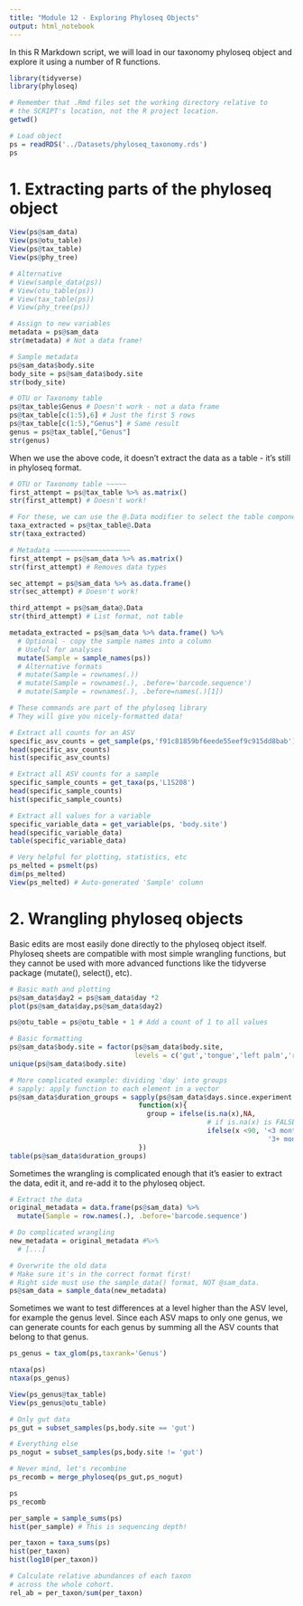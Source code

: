 ```yaml
---
title: "Module 12 - Exploring Phyloseq Objects"
output: html_notebook
---
```


In this R Markdown script, we will load in our taxonomy phyloseq object and explore it using a number of R functions.

```r
library(tidyverse)
library(phyloseq)

# Remember that .Rmd files set the working directory relative to
# the SCRIPT's location, not the R project location.
getwd()

# Load object
ps = readRDS('../Datasets/phyloseq_taxonomy.rds')
ps
```

# 1. Extracting parts of the phyloseq object

```r
View(ps@sam_data)
View(ps@otu_table)
View(ps@tax_table)
View(ps@phy_tree)

# Alternative
# View(sample_data(ps))
# View(otu_table(ps))
# View(tax_table(ps))
# View(phy_tree(ps))

# Assign to new variables
metadata = ps@sam_data
str(metadata) # Not a data frame!
```

```r
# Sample metadata
ps@sam_data$body.site
body_site = ps@sam_data$body.site
str(body_site)

# OTU or Taxonomy table
ps@tax_table$Genus # Doesn't work - not a data frame
ps@tax_table[c(1:5),6] # Just the first 5 rows
ps@tax_table[c(1:5),"Genus"] # Same result
genus = ps@tax_table[,"Genus"]
str(genus)
```

When we use the above code, it doesn't extract the data as a table - it's still in phyloseq format.

```r
# OTU or Taxonomy table ~~~~~
first_attempt = ps@tax_table %>% as.matrix()
str(first_attempt) # Doesn't work!

# For these, we can use the @.Data modifier to select the table component of the object.
taxa_extracted = ps@tax_table@.Data
str(taxa_extracted)

# Metadata ~~~~~~~~~~~~~~~~~~~
first_attempt = ps@sam_data %>% as.matrix()
str(first_attempt) # Removes data types

sec_attempt = ps@sam_data %>% as.data.frame()
str(sec_attempt) # Doesn't work!

third_attempt = ps@sam_data@.Data
str(third_attempt) # List format, not table

metadata_extracted = ps@sam_data %>% data.frame() %>% 
  # Optional - copy the sample names into a column
  # Useful for analyses
  mutate(Sample = sample_names(ps))
  # Alternative formats
  # mutate(Sample = rownames(.))
  # mutate(Sample = rownames(.), .before='barcode.sequence')
  # mutate(Sample = rownames(.), .before=names(.)[1])
```

```r
# These commands are part of the phyloseq library
# They will give you nicely-formatted data!

# Extract all counts for an ASV
specific_asv_counts = get_sample(ps,'f91c81859bf6eede55eef9c915dd8bab')
head(specific_asv_counts)
hist(specific_asv_counts)

# Extract all ASV counts for a sample
specific_sample_counts = get_taxa(ps,'L1S208')
head(specific_sample_counts)
hist(specific_sample_counts)

# Extract all values for a variable
specific_variable_data = get_variable(ps, 'body.site')
head(specific_variable_data)
table(specific_variable_data)
```

```r
# Very helpful for plotting, statistics, etc
ps_melted = psmelt(ps)
dim(ps_melted)
View(ps_melted) # Auto-generated 'Sample' column
```

# 2. Wrangling phyloseq objects

Basic edits are most easily done directly to the phyloseq object itself. Phyloseq sheets are compatible with most simple wrangling functions, but they cannot be used with more advanced functions like the tidyverse package (mutate(), select(), etc).

```r
# Basic math and plotting
ps@sam_data$day2 = ps@sam_data$day *2
plot(ps@sam_data$day,ps@sam_data$day2)

ps@otu_table = ps@otu_table + 1 # Add a count of 1 to all values

# Basic formatting
ps@sam_data$body.site = factor(ps@sam_data$body.site,
                               levels = c('gut','tongue','left palm','right palm'))
unique(ps@sam_data$body.site)

# More complicated example: dividing 'day' into groups
# sapply: apply function to each element in a vector
ps@sam_data$duration_groups = sapply(ps@sam_data$days.since.experiment.start, 
                                function(x){
                                  group = ifelse(is.na(x),NA,
                                                 # if is.na(x) is FALSE, run this:
                                                 ifelse(x <90, '<3 months',
                                                                '3+ months'))
                                })
table(ps@sam_data$duration_groups)
```

Sometimes the wrangling is complicated enough that it's easier to extract the data, edit it, and re-add it to the phyloseq object.

```r
# Extract the data
original_metadata = data.frame(ps@sam_data) %>% 
  mutate(Sample = row.names(.), .before='barcode.sequence')

# Do complicated wrangling
new_metadata = original_metadata #%>%
  # [...]

# Overwrite the old data
# Make sure it's in the correct format first!
# Right side must use the sample_data() format, NOT @sam_data.
ps@sam_data = sample_data(new_metadata)
```

Sometimes we want to test differences at a level higher than the ASV level, for example the genus level. Since each ASV maps to only one genus, we can generate counts for each genus by summing all the ASV counts that belong to that genus.

```r
ps_genus = tax_glom(ps,taxrank='Genus')

ntaxa(ps)
ntaxa(ps_genus)

View(ps_genus@tax_table)
View(ps_genus@otu_table)
```

```r
# Only gut data
ps_gut = subset_samples(ps,body.site == 'gut')

# Everything else
ps_nogut = subset_samples(ps,body.site != 'gut')

# Never mind, let's recombine
ps_recomb = merge_phyloseq(ps_gut,ps_nogut)

ps
ps_recomb
```

```r
per_sample = sample_sums(ps)
hist(per_sample) # This is sequencing depth!

per_taxon = taxa_sums(ps)
hist(per_taxon)
hist(log10(per_taxon))

# Calculate relative abundances of each taxon
# across the whole cohort.
rel_ab = per_taxon/sum(per_taxon)
```

